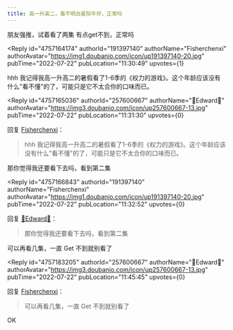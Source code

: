 ```yaml
---
title: 高一升高二，看不明白星际牛仔，正常吗
---
```



<Forum groupName="动画番剧" groupUrl="https://www.douban.com/group/596353/" archivedAt="2025-05-16T15:13:45.506Z">
  <Post
    id="271317360"
    title="高一升高二，看不明白星际牛仔，正常吗"
    url="https://www.douban.com/group/topic/271317360/?_spm_id=MjU3NjAwNjY3"
    pubTime="2023-02-12"
    highlightUserId="191397140"
  >
朋友强推，试着看了两集 有点get不到，正常吗

<Reply
  id="4757164174"
  authorId="191397140"
  authorName="Fisherchenxi"
  authorAvatar="https://img1.doubanio.com/icon/up191397140-20.jpg"
  pubTime="2022-07-22"
  pubLocation="11:30:49"
  upvotes={1}
>
hhh
我记得我高一升高二的暑假看了1-6季的《权力的游戏》。这个年龄应该没有什么"看不懂"的了，可能只是它不太合你的口味而已。
</Reply>

<Reply
  id="4757165036"
  authorId="257600667"
  authorName="🦾Edward🦿"
  authorAvatar="https://img3.doubanio.com/icon/up257600667-13.jpg"
  pubTime="2022-07-22"
  pubLocation="11:31:30"
  upvotes={0}
>
回复 [Fisherchenxi](https://www.douban.com/people/191397140/)：
 > hhh
> 我记得我高一升高二的暑假看了1-6季的《权力的游戏》。这个年龄应该没有什么"看不懂"的了，可能只是它不太合你的口味而已。

那你觉得我还要看下去吗，看到第二集
</Reply>

<Reply
  id="4757166843"
  authorId="191397140"
  authorName="Fisherchenxi"
  authorAvatar="https://img1.doubanio.com/icon/up191397140-20.jpg"
  pubTime="2022-07-22"
  pubLocation="11:32:52"
  upvotes={0}
>
回复 [🦾Edward🦿](https://www.douban.com/people/257600667/)：
 > 那你觉得我还要看下去吗，看到第二集

可以再看几集，一直 Get 不到就别看了
</Reply>

<Reply
  id="4757183205"
  authorId="257600667"
  authorName="🦾Edward🦿"
  authorAvatar="https://img3.doubanio.com/icon/up257600667-13.jpg"
  pubTime="2022-07-22"
  pubLocation="11:45:45"
  upvotes={0}
>
回复 [Fisherchenxi](https://www.douban.com/people/191397140/)：
 > 可以再看几集，一直 Get 不到就别看了

OK
</Reply>
  </Post>
</Forum>
